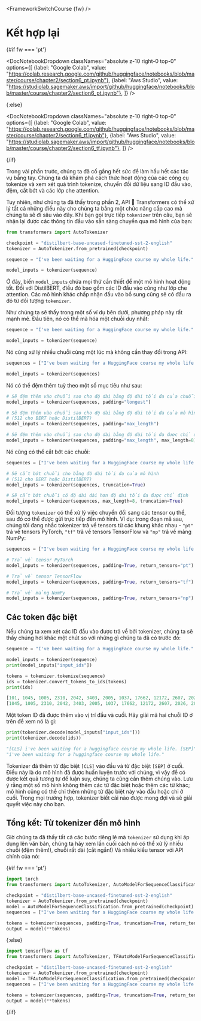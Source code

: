 <FrameworkSwitchCourse {fw} />

# Kết hợp lại

{#if fw === 'pt'}

<DocNotebookDropdown
  classNames="absolute z-10 right-0 top-0"
  options={[
    {label: "Google Colab", value: "https://colab.research.google.com/github/huggingface/notebooks/blob/master/course/chapter2/section6_pt.ipynb"},
    {label: "Aws Studio", value: "https://studiolab.sagemaker.aws/import/github/huggingface/notebooks/blob/master/course/chapter2/section6_pt.ipynb"},
]} />

{:else}

<DocNotebookDropdown
  classNames="absolute z-10 right-0 top-0"
  options={[
    {label: "Google Colab", value: "https://colab.research.google.com/github/huggingface/notebooks/blob/master/course/chapter2/section6_tf.ipynb"},
    {label: "Aws Studio", value: "https://studiolab.sagemaker.aws/import/github/huggingface/notebooks/blob/master/course/chapter2/section6_tf.ipynb"},
]} />

{/if}

Trong vài phần trước, chúng ta đã cố gắng hết sức để làm hầu hết các tác vụ bằng tay. Chúng ta đã khám phá cách thức hoạt động của các công cụ tokenize và xem xét quá trình tokenize, chuyển đổi dữ liệu sang ID đầu vào, đệm, cắt bớt và các lớp che attention.

Tuy nhiên, như chúng ta đã thấy trong phần 2, API 🤗 Transformers có thể xử lý tất cả những điều này cho chúng ta bằng một chức năng cấp cao mà chúng ta sẽ đi sâu vào đây. Khi bạn gọi trực tiếp `tokenizer` trên câu, bạn sẽ nhận lại được các thông tin đầu vào sẵn sàng chuyển qua mô hình của bạn:

```py
from transformers import AutoTokenizer

checkpoint = "distilbert-base-uncased-finetuned-sst-2-english"
tokenizer = AutoTokenizer.from_pretrained(checkpoint)

sequence = "I've been waiting for a HuggingFace course my whole life."

model_inputs = tokenizer(sequence)
```

Ở đây, biến `model_inputs` chứa mọi thứ cần thiết để một mô hình hoạt động tốt. Đối với DistilBERT, điều đó bao gồm các ID đầu vào cũng như lớp che attention. Các mô hình khác chấp nhận đầu vào bổ sung cũng sẽ có đầu ra đó từ đối tượng `tokenizer`.

Như chúng ta sẽ thấy trong một số ví dụ bên dưới, phương pháp này rất mạnh mẽ. Đầu tiên, nó có thể mã hóa một chuỗi duy nhất:

```py
sequence = "I've been waiting for a HuggingFace course my whole life."

model_inputs = tokenizer(sequence)
```

Nó cũng xử lý nhiều chuỗi cùng một lúc mà không cần thay đổi trong API:

```py
sequences = ["I've been waiting for a HuggingFace course my whole life.", "So have I!"]

model_inputs = tokenizer(sequences)
```

Nó có thể đệm thêm tuỳ theo một số mục tiêu như sau:

```py
# Sẽ đệm thêm vào chuỗi sao cho độ dài bằng độ dài tối đa của chuỗi
model_inputs = tokenizer(sequences, padding="longest")

# Sẽ đệm thêm vào chuỗi sao cho độ dài bằng độ dài tối đa của mô hình
# (512 cho BERT hoặc DistilBERT)
model_inputs = tokenizer(sequences, padding="max_length")

# Sẽ đệm thêm vào chuỗi sao cho độ dài bằng độ dài tối đa được chỉ định
model_inputs = tokenizer(sequences, padding="max_length", max_length=8)
```

Nó cũng có thể cắt bớt các chuỗi:

```py
sequences = ["I've been waiting for a HuggingFace course my whole life.", "So have I!"]

# Sẽ cắt bớt chuỗi cho bằng độ dài tối đa của mô hình
# (512 cho BERT hoặc DistilBERT)
model_inputs = tokenizer(sequences, truncation=True)

# Sẽ cắt bớt chuỗi có độ dài dài hơn độ dài tối đa được chỉ định
model_inputs = tokenizer(sequences, max_length=8, truncation=True)
```

Đối tượng `tokenizer` có thể xử lý việc chuyển đổi sang các tensor cụ thể, sau đó có thể được gửi trực tiếp đến mô hình. Ví dụ: trong đoạn mã sau, chúng tôi đang nhắc tokenizer trả về tensors từ các khung khác nhau - `"pt"` trả về tensors PyTorch, `"tf"` trả về tensors TensorFlow và `"np"` trả về mảng NumPy:

```py
sequences = ["I've been waiting for a HuggingFace course my whole life.", "So have I!"]

# Trả về tensor PyTorch
model_inputs = tokenizer(sequences, padding=True, return_tensors="pt")

# Trả về tensor TensorFlow
model_inputs = tokenizer(sequences, padding=True, return_tensors="tf")

# Trả về mảng NumPy
model_inputs = tokenizer(sequences, padding=True, return_tensors="np")
```

## Các token đặc biệt

Nếu chúng ta xem xét các ID đầu vào được trả về bởi tokenizer, chúng ta sẽ thấy chúng hơi khác một chút so với những gì chúng ta đã có trước đó:

```py
sequence = "I've been waiting for a HuggingFace course my whole life."

model_inputs = tokenizer(sequence)
print(model_inputs["input_ids"])

tokens = tokenizer.tokenize(sequence)
ids = tokenizer.convert_tokens_to_ids(tokens)
print(ids)
```

```python out
[101, 1045, 1005, 2310, 2042, 3403, 2005, 1037, 17662, 12172, 2607, 2026, 2878, 2166, 1012, 102]
[1045, 1005, 2310, 2042, 3403, 2005, 1037, 17662, 12172, 2607, 2026, 2878, 2166, 1012]
```

Một token ID đã được thêm vào vị trí đầu và cuối. Hãy giải mã hai chuỗi ID ở trên để xem nó là gì:


```py
print(tokenizer.decode(model_inputs["input_ids"]))
print(tokenizer.decode(ids))
```

```python out
"[CLS] i've been waiting for a huggingface course my whole life. [SEP]"
"i've been waiting for a huggingface course my whole life."
```

Tokenizer đã thêm từ đặc biệt `[CLS]` vào đầu và từ đặc biệt `[SEP]` ở cuối. Điều này là do mô hình đã được huấn luyện trước với chúng, vì vậy để có được kết quả tương tự để luận suy, chúng ta cũng cần thêm chúng vào. Lưu ý rằng một số mô hình không thêm các từ đặc biệt hoặc thêm các từ khác; mô hình cũng có thể chỉ thêm những từ đặc biệt này vào đầu hoặc chỉ ở cuối. Trong mọi trường hợp, tokenizer biết cái nào được mong đợi và sẽ giải quyết việc này cho bạn.

## Tổng kết: Từ tokenizer đến mô hình

Giờ chúng ta đã thấy tất cả các bước riêng lẻ mà `tokenizer` sử dụng khi áp dụng lên văn bản, chúng ta hãy xem lần cuối cách nó có thể xử lý nhiều chuỗi (đệm thêm!), chuỗi rất dài (cắt ngắn!) Và nhiều kiểu tensor với API chính của nó:

{#if fw === 'pt'}
```py
import torch
from transformers import AutoTokenizer, AutoModelForSequenceClassification

checkpoint = "distilbert-base-uncased-finetuned-sst-2-english"
tokenizer = AutoTokenizer.from_pretrained(checkpoint)
model = AutoModelForSequenceClassification.from_pretrained(checkpoint)
sequences = ["I've been waiting for a HuggingFace course my whole life.", "So have I!"]

tokens = tokenizer(sequences, padding=True, truncation=True, return_tensors="pt")
output = model(**tokens)
```
{:else}
```py
import tensorflow as tf
from transformers import AutoTokenizer, TFAutoModelForSequenceClassification

checkpoint = "distilbert-base-uncased-finetuned-sst-2-english"
tokenizer = AutoTokenizer.from_pretrained(checkpoint)
model = TFAutoModelForSequenceClassification.from_pretrained(checkpoint)
sequences = ["I've been waiting for a HuggingFace course my whole life.", "So have I!"]

tokens = tokenizer(sequences, padding=True, truncation=True, return_tensors="tf")
output = model(**tokens)
```
{/if}
